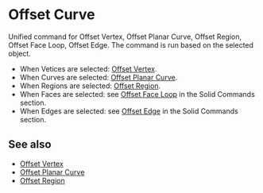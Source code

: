 
# Offset Curve

<Reference shortcut="O" command="Offset Curve" button="Right of Command Bar"  buttonIcon='button-offset-curve'/>

Unified command for Offset Vertex, Offset Planar Curve, Offset Region, Offset Face Loop, Offset Edge. The command is run based on the selected object.
   - When Vetices are selected: [Offset Vertex](offset-vertex).
   - When Curves are selected: [Offset Planar Curve](offset-planar-curve).
   - When Regions are selected: [Offset Region](offset-region).
   - When Faces are selected: see [Offset Face Loop](/solid/offset-face-loop) in the Solid Commands section.
   - When Edges are selected: see [Offset Edge](/solid/offset-edge) in the Solid Commands section.

## See also
- [Offset Vertex](offset-vertex)
- [Offset Planar Curve](offset-planar-curve)
- [Offset Region](offset-region)